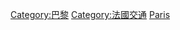 {{Commonscat|Transport in Paris}}

[[Category:巴黎|Category:巴黎]]
[[Category:法國交通|Category:法國交通]]
[[Category:各城市交通|Paris]]